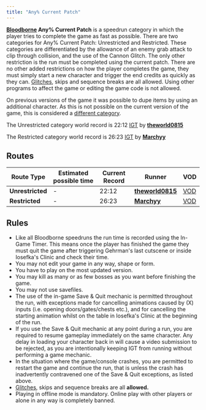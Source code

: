 ```yaml
---
title: "Any% Current Patch"
---
```


**[Bloodborne](/bloodborne) Any% Current Patch** is a speedrun category in which the player tries to complete the game as fast as possible. There are two categories for Any% Current Patch: Unrestricted and Restricted. These categories are differentiated by the allowance of an enemy grab attack to clip through collision, and the use of the Cannon Glitch. The only other restriction is the run must be completed using the current patch. There are no other added restrictions on how the player completes the game, they must simply start a new character and trigger the end credits as quickly as they can. [Glitches](/glitches), skips and sequence breaks are all allowed. Using other programs to affect the game or editing the game code is not allowed.

On previous versions of the game it was possible to dupe items by using an additional character. As this is not possible on the current version of the game, this is considered a [different category](/bloodborne/any).

The Unrestricted category world record is 22:12 [IGT](/in-game-time) by **[theworld0815](https://www.twitch.tv/theworld0815)**

The Restricted category world record is 26:23 [IGT](/in-game-time) by **[Marchyy](https://www.twitch.tv/marchyy)**

## Routes

| Route Type       | Estimated possible time | Current Record | Runner                                                 | VOD                                                                                                                                                |
| ---------------- | ----------------------- | -------------- | ------------------------------------------------------ | -------------------------------------------------------------------------------------------------------------------------------------------------- |
| **Unrestricted** | -                       | 22:12          | **[theworld0815](https://www.twitch.tv/theworld0815)** | [VOD](https://www.bilibili.com/video/av972522773?zw) |
| **Restricted**   | -                       | 26:23          | **[Marchyy](https://www.twitch.tv/marchyy)**           | [VOD](https://youtu.be/wq0Rh6ppF-Q)                  |

## Rules

- Like all Bloodborne speedruns the run time is recorded using the In-Game Timer. This means once the player has finished the game they must quit the game after triggering Gehrman's last cutscene or inside Iosefka's Clinic and check their time.
- You may not edit your game in any way, shape or form.
- You have to play on the most updated version.
- You may kill as many or as few bosses as you want before finishing the game.
- You may not use savefiles.
- The use of the in-game Save & Quit mechanic is permitted throughout the run, with exceptions made for cancelling animations caused by (X) inputs (i.e. opening doors/gates/chests etc.), and for cancelling the starting animation whilst on the table in Iosefka's Clinic at the beginning of the run.
- If you use the Save & Quit mechanic at any point during a run, you are required to resume gameplay immediately on the same character. Any delay in loading your character back in will cause a video submission to be rejected, as you are intentionally keeping IGT from running without performing a game mechanic.
- In the situation where the game/console crashes, you are permitted to restart the game and continue the run, that is unless the crash has inadvertently contravened one of the Save & Quit exceptions, as listed above.
- [Glitches](/glitches), skips and sequence breaks are all **allowed.**
- Playing in offline mode is mandatory. Online play with other players or alone in any way is completely banned.
